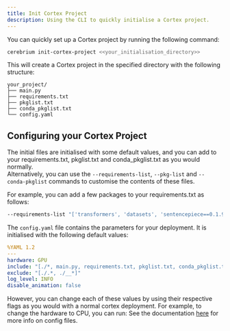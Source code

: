 ```yaml
---
title: Init Cortex Project
description: Using the CLI to quickly initialise a Cortex project.
---
```


You can quickly set up a Cortex project by running the following command:

```bash
cerebrium init-cortex-project <<your_initialisation_directory>>
```

This will create a Cortex project in the specified directory with the following structure:

```
your_project/
├── main.py
├── requirements.txt
├── pkglist.txt
├── conda_pkglist.txt
└── config.yaml
```

## Configuring your Cortex Project

The initial files are initialised with some default values, and you can add to your requirements.txt, pkglist.txt and conda_pkglist.txt as you would normally.  
Alternatively, you can use the `--requirements-list`, `--pkg-list` and `--conda-pkglist` commands to customise the contents of these files.

For example, you can add a few packages to your requirements.txt as follows:

```bash
--requirements-list "['transformers', 'datasets', 'sentencepiece==0.1.97']"
```

The `config.yaml` file contains the parameters for your deployment.
It is initialised with the following default values:

```yaml
%YAML 1.2
---
hardware: GPU
include: "[./*, main.py, requirements.txt, pkglist.txt, conda_pkglist.txt]"
exclude: "[./.*, ./__*]"
log_level: INFO
disable_animation: false
```

However, you can change each of these values by using their respective flags as you would with a normal cortex deployment. For example, to change the hardware to CPU, you can run:
See the documentation [here](/cerebrium/cortex/advanced-functionality/config-files) for more info on config files.

